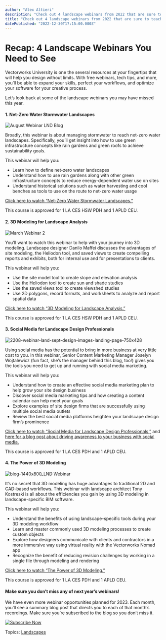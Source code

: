 ```yaml
---
author: "Alex Altieri"
description: "Check out 4 landscape webinars from 2022 that are sure to teach you a thing or two."
title: "Check out 4 landscape webinars from 2022 that are sure to teach you a thing or two." 
datePublished: "2022-12-30T17:15:00.000Z"
---
```

# Recap: 4 Landscape Webinars You Need to See

Vectorworks University is one the several resources at your fingertips that will help you design without limits. With free webinars, tech tips, and more, you’ll be able to expand your skills, perfect your workflows, and optimize your software for your creative process.

Let’s look back at some of the landscape webinars you may have missed this year.

#### 1\. Net-Zero Water Stormwater Landscapes

![August Webinar LND Blog](https://blog.vectorworks.net/hs-fs/hubfs/Blog%20Images/220818_August%20Webinar/August%20Webinar%20LND%20Blog.png?width=1440&height=800&name=August%20Webinar%20LND%20Blog.png)

Broadly, this webinar is about managing stormwater to reach net-zero water landscapes. Specifically, you’ll get insight into how to use green infrastructure concepts like rain gardens and green roofs to achieve sustainability goals.

This webinar will help you:

* Learn how to define net-zero water landscapes
* Understand how to use rain gardens along with other green infrastructure concepts to reduce energy-dependent water use on sites
* Understand historical solutions such as water harvesting and cool benches as tools to use on the route to net-zero water usage

[Click here to watch “Net-Zero Water Stormwater Landscapes.”](https://university.vectorworks.net/course/view.php?id=2225)

This course is approved for 1 LA CES HSW PDH and 1 APLD CEU.

#### 2\. 3D Modeling for Landscape Analysis

![March Webinar 2](https://blog.vectorworks.net/hs-fs/hubfs/Blog%20Images/220315_March%20Webinars/March%20Webinar%202.jpg?width=839&height=800&name=March%20Webinar%202.jpg)

You’ll want to watch this webinar to help with your journey into 3D modeling. Landscape designer Danilo Maffei discusses the advantages of site modeling, the Heliodon tool, and saved views to create compelling reports and exhibits, both for internal use and for presentations to clients.

This webinar will help you:

* Use the site model tool to create slope and elevation analysis
* Use the Heliodon tool to create sun and shade studies
* Use the saved views tool to create viewshed studies
* Use 2D polygons, record formats, and worksheets to analyze and report spatial data

[Click here to watch “3D Modeling for Landscape Analysis.”](https://university.vectorworks.net/course/view.php?id=157)

This course is approved for 1 LA CES HSW PDH and 1 APLD CEU.

#### 3\. Social Media for Landscape Design Professionals

![2208-webinar-land-sept-design-images-landing-page-750x428](https://blog.vectorworks.net/hs-fs/hubfs/Blog%20Images/220913_September%20Webinars%20Blog/2208-webinar-land-sept-design-images-landing-page-750x428.jpg?width=750&height=428&name=2208-webinar-land-sept-design-images-landing-page-750x428.jpg)

Using social media has the potential to bring in more business at very little cost to you. In this webinar, Senior Content Marketing Manager Joselyn Wojtalewicz (fun fact, she’s the manager behind this blog, too!) gives you the tools you need to get up and running with social media marketing.

This webinar will help you:

* Understand how to create an effective social media marketing plan to help grow your site design business
* Discover social media marketing tips and how creating a content calendar can help meet your goals
* Explore examples of site design firms that are successfully using multiple social media outlets
* Review the best social media platforms heighten your landscape design firm’s prominence

[Click here to watch “Social Media for Landscape Design Professionals,”](https://university.vectorworks.net/course/view.php?id=2279) and [here for a blog post about driving awareness to your business with social media.](../../../net/vectorworks/blog/social-media-guidelines-for-business-growth.html)

This course is approved for 1 LA CES PDH and 1 APLD CEU.

#### 4\. The Power of 3D Modeling 

![blog-1440x800_LND Webinar](https://blog.vectorworks.net/hs-fs/hubfs/Blog%20Images/221121_November%20Webinar%20Blog/blog-1440x800_LND%20Webinar.png?width=1440&height=800&name=blog-1440x800_LND%20Webinar.png)

It’s no secret that 3D modeling has huge advantages to traditional 2D and CAD-based workflows. This webinar with landscape architect Tony Kostreski is all about the efficiencies you gain by using 3D modeling in landscape-specific BIM software.

This webinar will help you:

* Understand the benefits of using landscape-specific tools during your 3D modeling workflow
* Learn and master commonly used 3D modeling processes to create custom objects
* Explore how designers communicate with clients and contractors in a more immersive way using virtual reality with the Vectorworks Nomad app
* Recognize the benefit of reducing revision challenges by working in a single file through modeling and rendering

[Click here to watch “The Power of 3D Modeling.”](https://university.vectorworks.net/course/view.php?id=2086)

This course is approved for 1 LA CES PDH and 1 APLD CEU.

#### Make sure you don’t miss any of next year’s webinars!

We have even more webinar opportunities planned for 2023\. Each month, you’ll see a summary blog post that directs you to each of that month’s recordings. Make sure you’re subscribed to the blog so you don’t miss it.

[![Subscribe Now](https://no-cache.hubspot.com/cta/default/3018241/13fc3f24-f095-4e7e-a818-b6d0a408f3fb.png)](https://cta-redirect.hubspot.com/cta/redirect/3018241/13fc3f24-f095-4e7e-a818-b6d0a408f3fb) 

 Topics: [Landscapes](https://blog.vectorworks.net/topic/landscapes) 

 